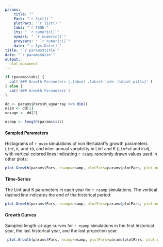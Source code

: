 ```yaml
---
params: 
    title: ""
    Pars: "`r list()`"
    plotPars: "`r list()`"
    tabs: "`r TRUE`"
    its: " `r numeric()`"
    nyears: " `r numeric()`"
    proyears: " `r numeric()`"
    date: "`r Sys.Date()`"
title: "`r params$title`"
date: "`r params$date`"
output:
  html_document
---
```



```r
if (params$tabs) {
  cat('### Growth Parameters {.tabset .tabset-fade .tabset-pills}' )
} else {
  cat('### Growth Parameters')
}

dd <- params$Pars$M_ageArray %>% dim()
nsim <- dd[1]
maxage <- dd[2]

nsamp <- length(params$its)
```

#### Sampled Parameters 
Histograms of `r nsim` simulations of von Bertalanffy growth parameters `Linf`, `K`, and `t0`, and inter-annual variability in Linf and K (`Linfsd` and `Ksd`), with vertical colored lines indicating `r nsamp` randomly drawn values used in other plots:

```r
plot.Growth(params$Pars, nsamp=nsamp, plotPars=params$plotPars, plot.num=1)
```

#### Time-Series
The Linf and K parameters in each year for `r nsamp` simulations. The vertical dashed line indicates the end of the historical period:

```r
plot.Growth(params$Pars, nsamp=nsamp, plotPars=params$plotPars, plot.num=2)
```

#### Growth Curves
Sampled length-at-age curves for `r nsamp` simulations in the first historical year, the last historical year, and the last projection year.

```r
 plot.Growth(params$Pars, nsamp=nsamp, plotPars=params$plotPars, plot.num=3)
```

